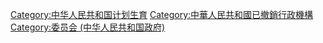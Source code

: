 [[Category:中华人民共和国计划生育|Category:中华人民共和国计划生育]]
[[Category:中華人民共和國已撤銷行政機構|Category:中華人民共和國已撤銷行政機構]]
[[Category:委员会_(中华人民共和国政府)|Category:委员会 (中华人民共和国政府)]]